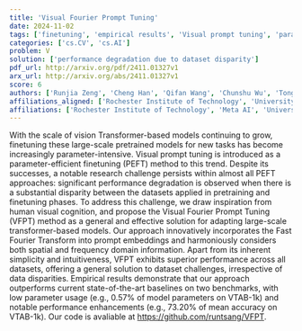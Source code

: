 ```yaml
---
title: 'Visual Fourier Prompt Tuning'
date: 2024-11-02
tags: ['finetuning', 'empirical results', 'Visual prompt tuning', 'parameter-efficient finetuning', 'Fast Fourier Transform', 'spatial domain', 'performance degradation', 'frequency domain', 'state-of-the-art baselines', 'prompt embeddings', 'vision Transformer', 'datasets']
categories: ['cs.CV', 'cs.AI']
problem: V
solution: ['performance degradation due to dataset disparity']
pdf_url: http://arxiv.org/pdf/2411.01327v1
arx_url: http://arxiv.org/abs/2411.01327v1
score: 6
authors: ['Runjia Zeng', 'Cheng Han', 'Qifan Wang', 'Chunshu Wu', 'Tong Geng', 'Lifu Huang', 'Ying Nian Wu', 'Dongfang Liu']
affiliations_aligned: ['Rochester Institute of Technology', 'University of Missouri - Kansas City', 'Meta AI', 'University of Rochester', 'University of Rochester', 'Virginia Tech', 'University of California, Los Angeles', 'Rochester Institute of Technology']
affiliations: ['Rochester Institute of Technology', 'Meta AI', 'University of Rochester', 'University of Missouri - Kansas City', 'Virginia Tech', 'University of California, Los Angeles']
---
```



With the scale of vision Transformer-based models continuing to grow, finetuning these large-scale pretrained models for new tasks has become increasingly parameter-intensive. Visual prompt tuning is introduced as a parameter-efficient finetuning (PEFT) method to this trend. Despite its successes, a notable research challenge persists within almost all PEFT approaches: significant performance degradation is observed when there is a substantial disparity between the datasets applied in pretraining and finetuning phases. To address this challenge, we draw inspiration from human visual cognition, and propose the Visual Fourier Prompt Tuning (VFPT) method as a general and effective solution for adapting large-scale transformer-based models. Our approach innovatively incorporates the Fast Fourier Transform into prompt embeddings and harmoniously considers both spatial and frequency domain information. Apart from its inherent simplicity and intuitiveness, VFPT exhibits superior performance across all datasets, offering a general solution to dataset challenges, irrespective of data disparities. Empirical results demonstrate that our approach outperforms current state-of-the-art baselines on two benchmarks, with low parameter usage (e.g., 0.57% of model parameters on VTAB-1k) and notable performance enhancements (e.g., 73.20% of mean accuracy on VTAB-1k). Our code is avaliable at https://github.com/runtsang/VFPT.